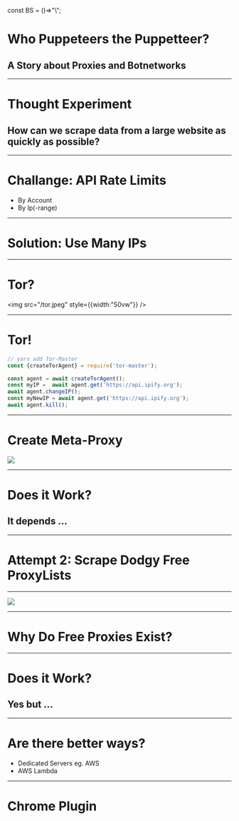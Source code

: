 const BS = ()=>"\\";


<Head>
  <title>Who Puppeteers the Puppetteer?</title>
</Head>

# Who Puppeteers the Puppetteer? 
## A Story about Proxies and Botnetworks 

---

# Thought Experiment

## How can we scrape data from a large website as quickly as possible?

---

# Challange: API Rate Limits

- By Account
- By Ip(-range)


---

# Solution: Use Many IPs

---

# Tor?

<img src="/tor.jpeg" style={{width:"50vw"}} />

---

# Tor!

```js
// yarn add Tor-Master
const {createTorAgent} = require('tor-master');

const agent = await createTorAgent();
const myIP =  await agent.get('https://api.ipify.org');
await agent.changeIP();
const myNewIP = await agent.get('https://api.ipify.org');
await agent.kill();
```

---

# Create Meta-Proxy

![](/TorProxy.svg)


---

# Does it Work? 
## It depends ...

---

# Attempt 2: Scrape Dodgy Free ProxyLists

---

![](/FreeProxyPipeline.svg)

---

# Why Do Free Proxies Exist?

---

# Does it Work? 
## Yes but ...

---

# Are there better ways?

- Dedicated Servers eg. AWS
- AWS Lambda

---

# Chrome Plugin
